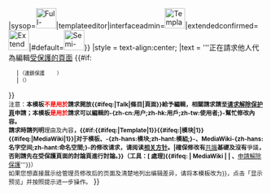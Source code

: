 {{乐意处理EP的管理员|includeInterface=0}}{{anchor|editprotected}}
{{tmbox
|type = protection
|image = {{#switch:{{#invoke:Effective protection level|edit|{{SUBJECTPAGENAME}}}}|sysop=[[File:Full-protection-shackle-block.svg|40px|link=]]|templateeditor|interfaceadmin=[[File:Template-protection-shackle-picture-1.svg|40px|link=]]|extendedconfirmed=[[File:Extended-protection-shackle-account-pro-plus.svg|40px|link=]]|#default=[[File:Semi-protection-shackle.svg|40px|link=]]}}
|style = text-align:center;
|text = '''正在請求他人代為編輯[[:Category:維基百科編輯被保護頁面請求|受保護的頁面]]<!--
-->{{#if:{{CASCADINGSOURCES:{{SUBJECTPAGENAME}}}}
   |<span class="plainlinks" style="font-size:smaller;">（連鎖保護&nbsp;&nbsp;{{int:restriction-edit}}{{int:colon-separator}}{{int:protect-level-sysop}}&nbsp;&nbsp;{{int:restriction-move}}{{int:colon-separator}}{{int:protect-level-sysop}}）</span>
   |<span class="plainlinks" style="font-size:smaller;">（{{protection status|{{SUBJECTPAGENAME}}}}）</span>
}}'''<br />
<small><span style="color:red">'''注意：'''</span>本模板<span style="color:red">不是用於</span>請求開放{{#ifeq:{{NAMESPACE}}|Talk|條目|頁面}}給予編輯，相關請求請至[[Wikipedia:请求保护页面#请求解除保护|请求解除保护頁]]申請；本模板<span style="color:red">是用於</span>請求可以編輯的-{zh-cn:用户;zh-hk:用戶;zh-tw:使用者;}-幫忙修改內容。<br />請求時請列明'''理由及內容'''，{{#if:{{#ifeq:{{SUBJECTSPACE}}|Template|1}}{{#ifeq:{{SUBJECTSPACE}}|模块|1}}{{#ifeq:{{SUBJECTSPACE}}|MediaWiki|1}}|对于模板、-{zh-hans:模块;zh-hant:模組;}-、MediaWiki-{zh-hans:名字空间;zh-hant:命名空間;}-的修改请求，请阅读[[Wikipedia:保護方針#需讨论达成社群共识|'''相关方针''']]。|確保修改有'''[[Wikipedia:共識|共識]]'''基礎及沒有'''爭議'''，否則請先在受保護頁面的討論頁進行討論。}}（工具：[{{fullurl:{{SUBJECTPAGENAME}}|action=edit}} 處理]{{#ifeq:{{SUBJECTSPACE}} | MediaWiki | <includeonly></includeonly> | 、'''[[Wikipedia:頁面保護請求|申請解除保護]]'''{{Check talk}}}}）<br/>如果您想直接展示给管理员修改后的页面及清楚地列出编辑差异，请将本模板改为{{tlxb|Editprotected|patch{{=}}}}，点击「显示预览」并按照提示进一步操作。</small>
}}